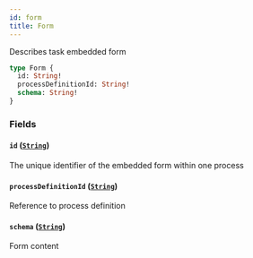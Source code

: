 ```yaml
---
id: form
title: Form
---
```



Describes task embedded form


```graphql
type Form {
  id: String!
  processDefinitionId: String!
  schema: String!
}
```


### Fields

#### `id` ([`String`](/docs/apis-clients/tasklist-api/scalars/string))

The unique identifier of the embedded form within one process


#### `processDefinitionId` ([`String`](/docs/apis-clients/tasklist-api/scalars/string))

Reference to process definition


#### `schema` ([`String`](/docs/apis-clients/tasklist-api/scalars/string))

Form content




